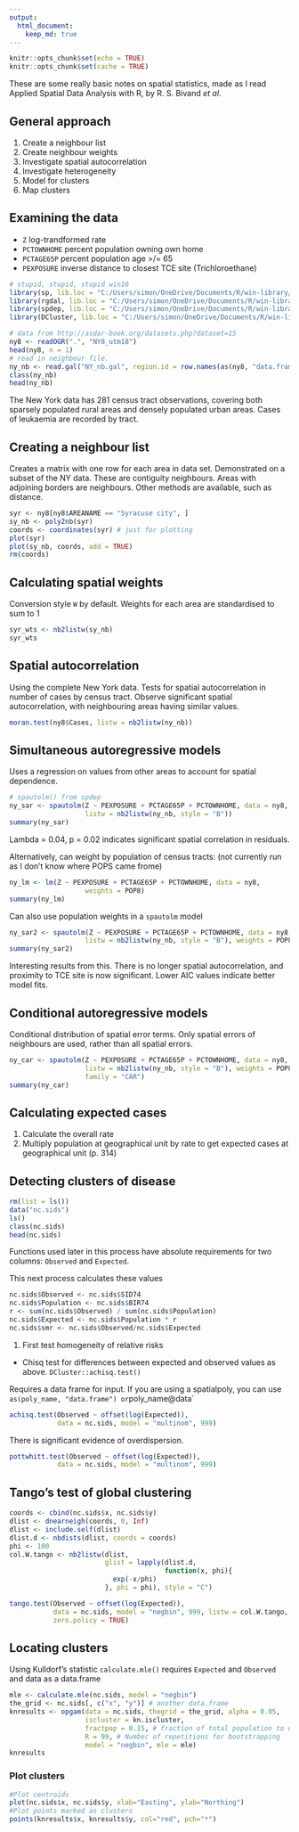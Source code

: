 ```yaml
---
output: 
  html_document: 
    keep_md: true
---
```


```r
knitr::opts_chunk$set(echo = TRUE)
knitr::opts_chunk$set(cache = TRUE)
```

These are some really basic notes on spatial statistics, made as I read Applied Spatial Data Analysis with R, by R. S. Bivand *et al*.

## General approach

 1. Create a neighbour list
 1. Create neighbour weights
 1. Investigate spatial autocorrelation
 1. Investigate heterogeneity
 1. Model for clusters
 1. Map clusters
 
## Examining the data

 * `Z` log-trandformed rate
 * `PCTOWNHOME` percent population owning own home
 * `PCTAGE65P` percent population age >/= 65
 * `PEXPOSURE` inverse distance to closest TCE site (Trichloroethane)

```r
# stupid, stupid, stupid win10
library(sp, lib.loc = "C:/Users/simon/OneDrive/Documents/R/win-library/3.3")
library(rgdal, lib.loc = "C:/Users/simon/OneDrive/Documents/R/win-library/3.3")
library(spdep, lib.loc = "C:/Users/simon/OneDrive/Documents/R/win-library/3.3")
library(DCluster, lib.loc = "C:/Users/simon/OneDrive/Documents/R/win-library/3.3")

# data from http://asdar-book.org/datasets.php?dataset=15
ny8 <- readOGR(".", "NY8_utm18")
head(ny8, n = 1)
# read in neighbour file. 
ny_nb <- read.gal("NY_nb.gal", region.id = row.names(as(ny8, "data.frame")))
class(ny_nb)
head(ny_nb)
```
 
The New York data has 281 census tract observations, covering both sparsely populated rural areas and densely populated urban areas.
Cases of leukaemia are recorded by tract. 
 
## Creating a neighbour list

Creates a matrix with one row for each area in data set. 
Demonstrated on a subset of the NY data.
These are contiguity neighbours. 
Areas with adjoining borders are neighbours. 
Other methods are available, such as distance.

```r
syr <- ny8[ny8$AREANAME == "Syracuse city", ]
sy_nb <- poly2nb(syr)
coords <- coordinates(syr) # just for plotting
plot(syr)
plot(sy_nb, coords, add = TRUE)
rm(coords)
```

## Calculating spatial weights

Conversion style `W` by default. 
Weights for each area are standardised to sum to 1

```r
syr_wts <- nb2listw(sy_nb)
syr_wts
```

## Spatial autocorrelation
Using the complete New York data. 
Tests for spatial autocorrelation in number of cases by census tract.
Observe significant spatial autocorrelation, with neighbouring areas having similar values. 

```r
moran.test(ny8$Cases, listw = nb2listw(ny_nb))
```

## Simultaneous autoregressive models
Uses a regression on values from other areas to account for spatial dependence. 

```r
# spautolm() from spdep
ny_sar <- spautolm(Z ~ PEXPOSURE + PCTAGE65P + PCTOWNHOME, data = ny8, 
                   listw = nb2listw(ny_nb, style = "B"))
summary(ny_sar)
```

Lambda = 0.04, p = 0.02 indicates significant spatial correlation in residuals. 

Alternatively, can weight by population of census tracts:
(not currently run as I don't know where POPS came frome)
```r
ny_lm <- lm(Z ~ PEXPOSURE + PCTAGE65P + PCTOWNHOME, data = ny8, 
                   weights = POP8)
summary(ny_lm)
```

Can also use population weights in a `spautolm` model
```r
ny_sar2 <- spautolm(Z ~ PEXPOSURE + PCTAGE65P + PCTOWNHOME, data = ny8, 
                   listw = nb2listw(ny_nb, style = "B"), weights = POP8)
summary(ny_sar2)
```
Interesting results from this. 
There is no longer spatial autocorrelation, and proximity to TCE site is now significant.
Lower AIC values indicate better model fits. 

## Conditional autoregressive models
Conditional distribution of spatial error terms. 
Only spatial errors of neighbours are used, rather than all spatial errors. 

```r
ny_car <- spautolm(Z ~ PEXPOSURE + PCTAGE65P + PCTOWNHOME, data = ny8, 
                   listw = nb2listw(ny_nb, style = "B"), weights = POP8, 
                   family = "CAR")
summary(ny_car)
```


## Calculating expected cases
 1. Calculate the overall rate
 1. Multiply population at geographical unit by rate to get expected cases at geographical unit (p. 314)
 
## Detecting clusters of disease

```r
rm(list = ls())
data("nc.sids")
ls()
class(nc.sids)
head(nc.sids)
```

Functions used later in this process have absolute requirements for two columns:
`Observed` and `Expected`. 

This next process calculates these values
```r
nc.sids$Observed <- nc.sids$SID74
nc.sids$Population <- nc.sids$BIR74
r <- sum(nc.sids$Observed) / sum(nc.sids$Population)
nc.sids$Expected <- nc.sids$Population * r
nc.sids$smr <- nc.sids$Observed/nc.sids$Expected
```

 1. First test homogeneity of relative risks
  * Chisq test for differences between expected and observed values as above. `DCluster::achisq.test()`

Requires a data frame for input. 
If you are using a spatialpoly, you can use `as(poly_name, "data.frame")
or `poly_name@data`

```r
achisq.test(Observed ~ offset(log(Expected)),
            data = nc.sids, model = "multinom", 999)
```

There is significant evidence of overdispersion. 

```r
pottwhitt.test(Observed ~ offset(log(Expected)),
            data = nc.sids, model = "multinom", 999)
```

## Tango's test of global clustering

```r
coords <- cbind(nc.sids$x, nc.sids$y)
dlist <- dnearneigh(coords, 0, Inf)
dlist <- include.self(dlist)
dlist.d <- nbdists(dlist, coords = coords)
phi <- 100
col.W.tango <- nb2listw(dlist, 
                        glist = lapply(dlist.d, 
                                       function(x, phi){
                          exp(-x/phi)
                        }, phi = phi), style = "C")

tango.test(Observed ~ offset(log(Expected)),
           data = nc.sids, model = "negbin", 999, listw = col.W.tango, 
           zero.policy = TRUE)
```

## Locating clusters
Using Kulldorf's statistic
`calculate.mle()` requires `Expected` and `Observed` and data as a data.frame

```r
mle <- calculate.mle(nc.sids, model = "negbin")
the_grid <- nc.sids[, c("x", "y")] # another data.frame
knresults <- opgam(data = nc.sids, thegrid = the_grid, alpha = 0.05,
                   iscluster = kn.iscluster, 
                   fractpop = 0.15, # fraction of total population to use
                   R = 99, # Number of repetitions for bootstrapping
                   model = "negbin", mle = mle)
knresults
```

### Plot clusters

```r
#Plot centroids
plot(nc.sids$x, nc.sids$y, xlab="Easting", ylab="Northing")
#Plot points marked as clusters
points(knresults$x, knresults$y, col="red", pch="*")
```